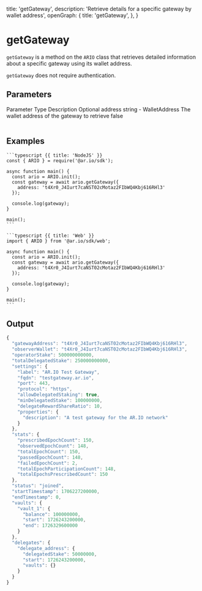 
  title: 'getGateway',
  description: 'Retrieve details for a specific gateway by wallet address',
  openGraph: {
    title: 'getGateway',
  },
}

# getGateway

`getGateway` is a method on the `ARIO` class that retrieves detailed information about a specific gateway using its wallet address.

`getGateway` does not require authentication.

## Parameters

<Table>
  <Table.Head>
    <Table.Row>
      <Table.Header>Parameter</Table.Header>
      <Table.Header>Type</Table.Header>
      <Table.Header>Description</Table.Header>
      <Table.Header>Optional</Table.Header>
    </Table.Row>
  </Table.Head>
  <Table.Body>
    <Table.Row>
      <Table.Cell className="font-semibold">address</Table.Cell>
      <Table.Cell>string - WalletAddress</Table.Cell>
      <Table.Cell>The wallet address of the gateway to retrieve</Table.Cell>
      <Table.Cell>false</Table.Cell>
    </Table.Row>
  </Table.Body>
</Table>

## Examples

<CodeGroup title="getGateway">

    ```typescript {{ title: 'NodeJS' }}
    const { ARIO } = require('@ar.io/sdk');

    async function main() {
      const ario = ARIO.init();
      const gateway = await ario.getGateway({
        address: 't4Xr0_J4Iurt7caNST02cMotaz2FIbWQ4Kbj616RHl3'
      });

      console.log(gateway);
    }

    main();
    ```

    ```typescript {{ title: 'Web' }}
    import { ARIO } from '@ar.io/sdk/web';

    async function main() {
      const ario = ARIO.init();
      const gateway = await ario.getGateway({
        address: 't4Xr0_J4Iurt7caNST02cMotaz2FIbWQ4Kbj616RHl3'
      });

      console.log(gateway);
    }

    main();
    ```

</CodeGroup>

## Output

```js
{
  "gatewayAddress": "t4Xr0_J4Iurt7caNST02cMotaz2FIbWQ4Kbj616RHl3",
  "observerWallet": "t4Xr0_J4Iurt7caNST02cMotaz2FIbWQ4Kbj616RHl3",
  "operatorStake": 500000000000,
  "totalDelegatedStake": 250000000000,
  "settings": {
    "label": "AR.IO Test Gateway",
    "fqdn": "testgateway.ar.io",
    "port": 443,
    "protocol": "https",
    "allowDelegatedStaking": true,
    "minDelegatedStake": 100000000,
    "delegateRewardShareRatio": 10,
    "properties": {
      "description": "A test gateway for the AR.IO network"
    }
  },
  "stats": {
    "prescribedEpochCount": 150,
    "observedEpochCount": 148,
    "totalEpochCount": 150,
    "passedEpochCount": 148,
    "failedEpochCount": 2,
    "totalEpochParticipationCount": 148,
    "totalEpochsPrescribedCount": 150
  },
  "status": "joined",
  "startTimestamp": 1706227200000,
  "endTimestamp": 0,
  "vaults": {
    "vault_1": {
      "balance": 100000000,
      "start": 1726243200000,
      "end": 1726329600000
    }
  },
  "delegates": {
    "delegate_address": {
      "delegatedStake": 50000000,
      "start": 1726243200000,
      "vaults": {}
    }
  }
}
```
